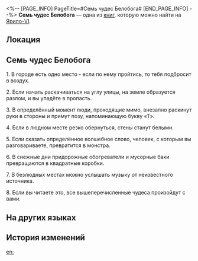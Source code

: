 <%-- [PAGE_INFO]
PageTitle=#Семь чудес Белобога#
[END_PAGE_INFO] --%>
{{Дополнить}}
{{Книга Инфобокс
|id           = 037
|Название     = 
|Изображение  = Иконка Книга.png
|Мир          = Ярило-VI
|Томов        = 1
|Автор        = <!--нужно добавить-->
|Описание     = Если вы прочитаете это, то все описанные чудеса появятся рядом с вами...
|Том1         = {{tx}}
|Источник1    = {{tx|Отсутствует источник}}
|Персонажи    = 
|Фракции      = 
}}
'''Семь чудес Белобога''' — одна из [[Книги|книг]], которую можно найти на [[Ярило-VI]].

==Локация==
{{Отметка карты|<!--название карты-->|<!--id отметки-->}}

==Семь чудес Белобога==
1. В городе есть одно место - если по нему пройтись, то тебя подбросит в воздух.

2. Если начать раскачиваться на углу улицы, на земле образуется разлом, и вы упадёте в пропасть.

3. В определённый момент люди, проходящие мимо, внезапно раскинут руки в стороны и примут позу, напоминающую букву «Т».

4. Если в людном месте резко обернуться, стены станут белыми.

5. Если сказать определённое волшебное слово, человек, с которым вы разговариваете, превратится в монстра.

6. В снежные дни придорожные обогреватели и мусорные баки превращаются в квадратные коробки.

7. В безлюдных местах можно услышать музыку от неизвестного источника.

8. Если вы читаете это, все вышеперечисленные чудеса произойдут с вами.

==На других языках==
{{На других языках
|en   = The Seven Wonders of Belobog
|zhs  = 贝洛伯格七大不思议
|zht  = 貝洛伯格七大不思議
|ja   = ベロブルグ七大不思議
|ko   = 벨로보그 7대 불가사의
|es   = Las siete maravillas de Belobog
|fr   = Les sept merveilles de Belobog
|ru   = Семь чудес Белобога
|th   = เจ็ดสิ่งมหัศจรรย์ของ Belobog
|vi   = Bảy Điều Kỳ Diệu Ở Belobog
|de   = Die Sieben Wunder des Belobogs
|id   = Tujuh Keajaiban Belobog
|pt   = As Sete Maravilhas de Belobog
}}

==История изменений==
{{История изменений|3.5}}

[[en:]]